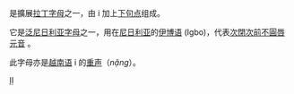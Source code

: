 {{Infobox alphabet|alphabet=拉丁|uuc=1ECA|ulc=1ECB}}
{{Unicode|'''Ị''', '''ị'''}} 是擴展[[拉丁字母|拉丁字母]]之一，由 i 加上[[句點_(變音符號)|下句点]]组成。

它是[[泛尼日利亚字母|泛尼日利亚字母]]之一，用在[[尼日利亚|尼日利亚]]的[[伊博语|伊博语]] (Igbo)，代表[[次閉次前不圓唇元音|次閉次前不圓唇元音]] {{IPA4|ɪ}}。

此字母亦是[[越南语|越南语]] i 的[[越南語音系|重声]]（''nặng''）。

{{Latin alphabet}}

[[Category:衍生拉丁字母|IỊ]]